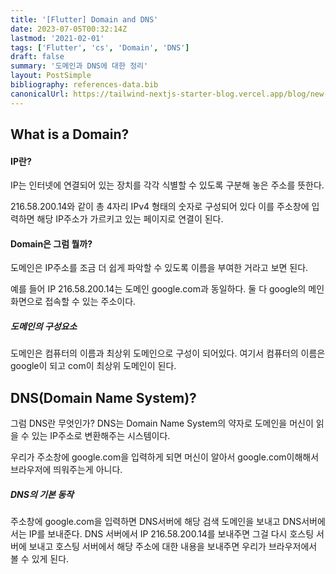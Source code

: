 ```yaml
---
title: '[Flutter] Domain and DNS'
date: 2023-07-05T00:32:14Z
lastmod: '2021-02-01'
tags: ['Flutter', 'cs', 'Domain', 'DNS']
draft: false
summary: '도메인과 DNS에 대한 정리'
layout: PostSimple
bibliography: references-data.bib
canonicalUrl: https://tailwind-nextjs-starter-blog.vercel.app/blog/new-features-in-v1/
---
```


## What is a Domain?

#### IP란?

IP는 인터넷에 연결되어 있는 장치를 각각 식별할 수 있도록 구분해 놓은 주소를 뜻한다. 

216.58.200.14와 같이 총 4자리 IPv4 형태의 숫자로 구성되어 있다 이를 주소창에 입력하면 해당 IP주소가 가르키고 있는 페이지로 연결이 된다.



#### Domain은 그럼 뭘까?

도메인은 IP주소를 조금 더 쉽게 파악할 수 있도록 이름을 부여한 거라고 보면 된다.

예를 들어 IP 216.58.200.14는 도메인 google.com과 동일하다.
둘 다 google의 메인 화면으로 접속할 수 있는 주소이다.

##### 도메인의 구성요소

도메인은 컴퓨터의 이름과 최상위 도메인으로 구성이 되어있다.
여기서 컴퓨터의 이름은 google이 되고 com이 최상위 도메인이 된다.



## DNS(Domain Name System)?

그럼 DNS란 무엇인가? DNS는 Domain Name System의 약자로 도메인을 머신이 읽을 수 있는 IP주소로 변환해주는 시스템이다.

우리가 주소창에 google.com을 입력하게 되면 머신이 알아서 google.com이해해서 브라우저에 띄워주는게 아니다.

##### DNS의 기본 동작

주소창에 google.com을 입력하면 DNS서버에 해당 검색 도메인을 보내고 DNS서버에서는 IP를 보내준다. 
DNS 서버에서 IP 216.58.200.14를 보내주면 그걸 다시 호스팅 서버에 보내고 호스팅 서버에서 해당 주소에 대한 내용을 보내주면 우리가 브라우저에서 볼 수 있게 된다.
